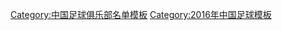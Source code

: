{{Football squad with groups
|name=2016年中超分类名单辽宁
|bgcolor=#B00000
|bordercolor=#FF4000
|textcolor=#F8F8F8
|title=[[辽宁宏运足球俱乐部|<span style="color:#F8F8F8">辽宁沈阳宏运</span>]] — [[2016年中国足球超级联赛|<span style="color:#F8F8F8">2016年</span>]][[中国足球超级联赛|<span style="color:#F8F8F8">中超联赛第 11 名</span>]]
|group1=全年参赛球员
|list1=<div>
{{Football squad2 player|no=1|name=[[刘伟国]]}}
{{Football squad2 player|no=3|name=[[吴高俊]]}}
{{Football squad2 player|no=4|name=[[孙世林 (足球运动员)|孙世林]]}}
{{Football squad2 player|no=5|name=[[杨善平]]}}
{{Football squad2 player|no=6|name=[[杨宇]]}}
{{Football squad2 player|no=8|name=[[张野 (足球运动员)|张野]]}}
{{Football squad2 player|no=9|name=[[肇俊哲]]}}
{{Football squad2 player|no=11|name=[[郑涛]]}}
{{Football squad2 player|no=12|name={{flagicon|ZAM}} [[詹姆斯·查曼加|-{zh-hans:詹姆斯;zh-hk:查曼加}-]]}}
{{Football squad2 player|no=14|name=[[王皓 (1993年)|王皓]]}}
{{Football squad2 player|no=15|name=[[宋琛]]}}
{{Football squad2 player|no=16|name=[[张天龙]]}}
{{Football squad2 player|no=17|name=[[王亮 (1989年)|王亮]]}}
{{Football squad2 player|no=18|name=[[倪玉崧]]}}
{{Football squad2 player|no=19|name=[[张靖洋]]}}
{{Football squad2 player|no=20|name=[[金泰延]]}}
{{Football squad2 player|no=21|name={{flagicon|COD}} {{flagicon|DEU}} {{link-en|阿萨尼·卢基姆亚-穆隆戈蒂|Assani Lukimya-Mulongoti|-{zh-hans:卢基姆亚;zh-hk:穆隆高迪}-}}}}
{{Football squad2 player|no=22|name=[[王亮 (1979年)|王亮]]}}
{{Football squad2 player|no=23|name=[[王峤 (足球运动员)|王峤]]}}
{{Football squad2 player|no=24|name=[[张振强]]}}
{{Football squad2 player|no=25|name=[[芦强]]}}
{{Football squad2 player|no=26|name=[[冯伯元]]}}
{{Football squad2 player|no=27|name=[[胡延强]]}}
{{Football squad2 player|no=28|name=[[石笑天]]}}
{{Football squad2 player|no=29|name=[[王珐]]}}
{{Football squad2 player|no=31|name=[[刘尚坤]]}}
{{Football squad2 player|no=32|name=[[雷永驰]]}}
{{Football squad2 player|no=33|name={{flagicon|AUS}} [[米高·特威迪|-{zh-hans:斯韦特;zh-hk:戴韋迪}-]]}}
</div>
|group2=夏季转入球员
|list2=<div>
{{Football squad2 player|no=13|name={{flagicon|AUS}} {{flagicon|CRO}} [[達里奧·維多西奇|-{zh-hans:维多西奇;zh-hk:維度錫;zh-tw:維多西奇}-]]}}
{{Football squad2 player|no=37|name={{flagicon|NGR}} {{link-en|安东尼·乌贾|Anthony Ujah|-{zh-hans:乌贾;zh-hk:安東尼烏查;zh-tw:乌贾}-}}}}
</div>
|group3=夏季转出球员
|list3=<div>
{{Football squad2 player|no=10|name={{flagicon|AUS}} {{flagicon|ITA}} [[詹姆斯·特羅伊西|-{zh-hans:特罗伊西;zh-hk:杜羅奧斯;zh-tw:特羅伊西}-]]}}
{{Football squad2 player|no=30|name={{flagicon|SEN}} [[易卜拉希马·图雷|-{zh-hans:图雷;zh-hk:伊巴謙馬托尼}-]]}}
</div>
|group4=主教练
|list4=[[马林 (足球运动员)|马林]]
}}
<noinclude>
{{DEFAULTSORT:Liaoning F.C. Squad 2016}}
[[Category:中国足球俱乐部名单模板]]
[[Category:2016年中国足球模板]]
</noinclude>